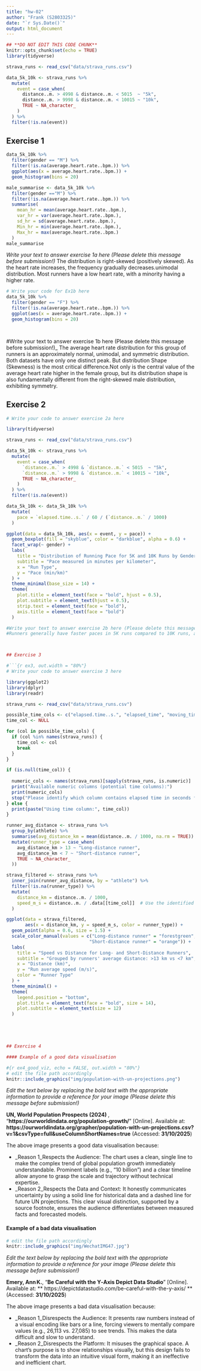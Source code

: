 ```yaml
---
title: "hw-02"
author: "Frank (S2803325)"
date: "`r Sys.Date()`"
output: html_document
---
```


```r
## **DO NOT EDIT THIS CODE CHUNK**
knitr::opts_chunk$set(echo = TRUE)
library(tidyverse)
```

```r
strava_runs <- read_csv("data/strava_runs.csv")
```

```r
data_5k_10k <- strava_runs %>%
  mutate(
    event = case_when(
      distance..m. > 4998 & distance..m. < 5015  ~ "5k",
      distance..m. > 9998 & distance..m. < 10015 ~ "10k",
      TRUE ~ NA_character_
    )
  ) %>%
  filter(!is.na(event))
```


## Exercise 1

```r
data_5k_10k %>% 
  filter(gender == "M") %>%
  filter(!is.na(average.heart.rate..bpm.)) %>%
  ggplot(aes(x = average.heart.rate..bpm.)) + 
  geom_histogram(bins = 20)

male_summarise <- data_5k_10k %>% 
  filter(gender =="M") %>%
  filter(!is.na(average.heart.rate..bpm.)) %>%
  summarise(
    mean_hr = mean(average.heart.rate..bpm.),
    var_hr = var(average.heart.rate..bpm.),
    sd_hr = sd(average.heart.rate..bpm.),
    Min_hr = min(average.heart.rate..bpm.),
    Max_hr = max(average.heart.rate..bpm.)
  )
male_summarise
```


_Write your text to answer exercise 1a here (Please delete this message before submission!)_
The distribution is right-skewed (positively skewed). As the heart rate increases, the frequency gradually decreases.unimodal distribution. Most runners have a low heart rate, with a minority having a higher rate.

```r
# Write your code for Ex1b here
data_5k_10k %>% 
  filter(gender == "F") %>%
  filter(!is.na(average.heart.rate..bpm.)) %>%
  ggplot(aes(x = average.heart.rate..bpm.)) + 
  geom_histogram(bins = 20)




```


#Write your text to answer exercise 1b here (Please delete this message before submission!)_
The average heart rate distribution for this group of runners is an approximately normal, unimodal, and symmetric distribution.
Both datasets have only one distinct peak. But distribution Shape (Skewness) is the most critical difference.Not only is the central value of the average heart rate higher in the female group, but its distribution shape is also fundamentally different from the right-skewed male distribution, exhibiting symmetry.

## Exercise 2

```r
# Write your code to answer exercise 2a here

library(tidyverse)

strava_runs <- read_csv("data/strava_runs.csv")

data_5k_10k <- strava_runs %>%
  mutate(
    event = case_when(
      `distance..m.` > 4998 & `distance..m.` < 5015  ~ "5k",
      `distance..m.` > 9998 & `distance..m.` < 10015 ~ "10k",
      TRUE ~ NA_character_
    )
  ) %>%
  filter(!is.na(event))

data_5k_10k <- data_5k_10k %>%
  mutate(
    pace = `elapsed.time..s.` / 60 / (`distance..m.` / 1000)
  )

ggplot(data = data_5k_10k, aes(x = event, y = pace)) +
  geom_boxplot(fill = "skyblue", color = "darkblue", alpha = 0.6) +
  facet_wrap(~ gender) +
  labs(
    title = "Distribution of Running Pace for 5K and 10K Runs by Gender",
    subtitle = "Pace measured in minutes per kilometer",
    x = "Run Type",
    y = "Pace (min/km)"
  ) +
  theme_minimal(base_size = 14) +
  theme(
    plot.title = element_text(face = "bold", hjust = 0.5),
    plot.subtitle = element_text(hjust = 0.5),
    strip.text = element_text(face = "bold"),
    axis.title = element_text(face = "bold")
  )

#Write your text to answer exercise 2b here (Please delete this message before submission!)_
#Runners generally have faster paces in 5K runs compared to 10K runs, and male runners tend to have slightly faster median paces than female runners. Additionally, pace variation is larger in 10K runs, indicating more differences in endurance over longer distances.



## Exercise 3

#```{r ex3, out.width = "80%"}
# Write your code to answer exercise 3 here

library(ggplot2)
library(dplyr)
library(readr)

strava_runs <- read_csv("data/strava_runs.csv")

possible_time_cols <- c("elapsed.time..s.", "elapsed_time", "moving_time", "duration", "total_elapsed_time", "time")
time_col <- NULL

for (col in possible_time_cols) {
  if (col %in% names(strava_runs)) {
    time_col <- col
    break
  }
}

if (is.null(time_col)) {
  
  numeric_cols <- names(strava_runs)[sapply(strava_runs, is.numeric)]
  print("Available numeric columns (potential time columns):")
  print(numeric_cols)
  stop("Please identify which column contains elapsed time in seconds from the list above.")
} else {
  print(paste("Using time column:", time_col))
}

runner_avg_distance <- strava_runs %>%
  group_by(athlete) %>%
  summarise(avg_distance_km = mean(distance..m. / 1000, na.rm = TRUE)) %>%
  mutate(runner_type = case_when(
    avg_distance_km > 13 ~ "Long-distance runner",
    avg_distance_km < 7 ~ "Short-distance runner",
    TRUE ~ NA_character_
  ))

strava_filtered <- strava_runs %>%
  inner_join(runner_avg_distance, by = "athlete") %>%
  filter(!is.na(runner_type)) %>%
  mutate(
    distance_km = distance..m. / 1000,
    speed_m_s = distance..m. / .data[[time_col]]  # Use the identified time column
  )

ggplot(data = strava_filtered, 
       aes(x = distance_km, y = speed_m_s, color = runner_type)) +
  geom_point(alpha = 0.6, size = 1.5) +
  scale_color_manual(values = c("Long-distance runner" = "forestgreen", 
                               "Short-distance runner" = "orange")) +
  labs(
    title = "Speed vs Distance for Long- and Short-Distance Runners",
    subtitle = "Grouped by runners' average distance: >13 km vs <7 km",
    x = "Distance (km)",
    y = "Run average speed (m/s)",
    color = "Runner Type"
  ) +
  theme_minimal() +
  theme(
    legend.position = "bottom",
    plot.title = element_text(face = "bold", size = 14),
    plot.subtitle = element_text(size = 12)
  )
  




## Exercise 4

#### Example of a good data visualisation

#{r ex4_good_viz, echo = FALSE, out.width = "80%"}
# edit the file path accordingly
knitr::include_graphics("img/population-with-un-projections.png")
```

_Edit the text below by replacing the bold text with the appropriate information to provide a reference for your image (Please delete this message before submission!)_

**UN, World Population Prospects (2024) **, "**https://ourworldindata.org/population-growth/**" [Online]. Available at: **https://ourworldindata.org/grapher/population-with-un-projections.csv?v=1&csvType=full&useColumnShortNames=true** (Accessed: **31/10/2025**)


The above image presents a good data visualisation because:

-   _Reason 1_Respects the Audience: The chart uses a clean, single line to make the complex trend of global population growth immediately understandable. Prominent labels (e.g., "10 billion") and a clear timeline allow anyone to grasp the scale and trajectory without technical expertise.
-   _Reason 2_Respects the Data and Context: It honestly communicates uncertainty by using a solid line for historical data and a dashed line for future UN projections. This clear visual distinction, supported by a source footnote, ensures the audience differentiates between measured facts and forecasted models.


#### Example of a bad data visualisation


```r
# edit the file path accordingly
knitr::include_graphics("img/WechatIMG47.jpg")
```

_Edit the text below by replacing the bold text with the appropriate information to provide a reference for your image (Please delete this message before submission!)_

**Emery, Ann K.**, "**Be Careful with the Y‑Axis Depict Data Studio**" [Online]. Available at: ** https://depictdatastudio.com/be-careful-with-the-y-axis/ ** (Accessed: **31/10/2025**)



The above image presents a bad data visualisation because:

-   _Reason 1_Disrespects the Audience: It presents raw numbers instead of a visual encoding like bars or a line, forcing viewers to mentally compare values (e.g., 26,113 vs. 27,085) to see trends. This makes the data difficult and slow to understand.
-   _Reason 2_Disrespects the Platform: It misuses the graphical space. A chart's purpose is to show relationships visually, but this design fails to transform the data into an intuitive visual form, making it an ineffective and inefficient chart.


